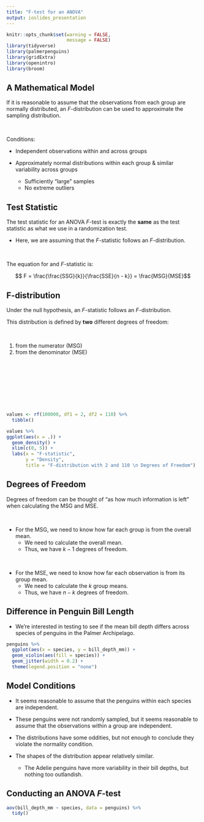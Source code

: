 ```yaml
---
title: "F-test for an ANOVA"
output: ioslides_presentation
---
```


<style type="text/css">
slides > slide:not(.nobackground):after {
  content: '';
}
</style>

```r
knitr::opts_chunk$set(warning = FALSE, 
                      message = FALSE)
library(tidyverse) 
library(palmerpenguins)
library(gridExtra)
library(openintro)
library(broom)
```


## A Mathematical Model 

If it is reasonable to assume that the observations from each group are 
normally distributed, an $F$-distribution can be used to approximate the
sampling distribution.   

</br> 

Conditions:  

- Independent observations within and across groups  

- Approximately normal distributions within each group & similar variability
across groups
  * Sufficiently "large" samples 
  * No extreme outliers

## Test Statistic

The test statistic for an ANOVA $F$-test is exactly the __same__ as the test 
statistic as what we use in a randomization test.  

- Here, we are assuming that the $F$-statistic follows an $F$-distribution. 

</br> 

The equation for and $F$-statistic is: 

$$ F = \frac{\frac{SSG}{k}}{\frac{SSE}{n - k}} = \frac{MSG}{MSE}$$ 

## F-distribution 

Under the null hypothesis, an $F$-statistic follows an $F$-distribution.  

This distribution is defined by __two__ different degrees of freedom:  

</br>

<div class="columns-2">

1. from the numerator (MSG) 
2. from the denominator (MSE)

</br>
</br>
</br>
</br>
</br>
</br>
</br>


```r
values <- rf(100000, df1 = 2, df2 = 110) %>% 
  tibble()

values %>% 
ggplot(aes(x = .)) + 
  geom_density() + 
  xlim(c(0, 5)) + 
  labs(x = "F-statistic", 
       y = "Density", 
       title = "F-distribution with 2 and 110 \n Degrees of Freedom")

```

## Degrees of Freedom 

Degrees of freedom can be thought of "as how much information is left" 
when calculating the MSG and MSE. 

</br>

- For the MSG, we need to know how far each group is from the overall mean. 
  * We need to calculate the overall mean. 
  * Thus, we have $k - 1$ degrees of freedom. 

</br>

- For the MSE, we need to know how far each observation is from its group mean.
  * We need to calculate the $k$ group means. 
  * Thus, we have $n - k$ degrees of freedom. 


## Difference in Penguin Bill Length 

- We're interested in testing to see if the mean bill depth differs across
species of penguins in the Palmer Archipelago. 

```r
penguins %>% 
  ggplot(aes(x = species, y = bill_depth_mm)) + 
  geom_violin(aes(fill = species)) + 
  geom_jitter(width = 0.2) +
  theme(legend.position = "none")
```

## Model Conditions 

- It seems reasonable to assume that the penguins within each species are
independent. 

- These penguins were not randomly sampled, but it seems reasonable to assume 
that the observations within a group are independent. 
  <!-- * The sample sizes (152, 68, and 124) are certainly less than 10% of the -->
  <!-- population.  -->

- The distributions have some oddities, but not enough to conclude they violate 
the normality condition. 

- The shapes of the distribution appear relatively similar.
  * The Adelie penguins have more variability in their bill depths, but nothing 
  too outlandish. 
  
## Conducting an ANOVA $F$-test

```r
aov(bill_depth_mm ~ species, data = penguins) %>% 
  tidy()
```




